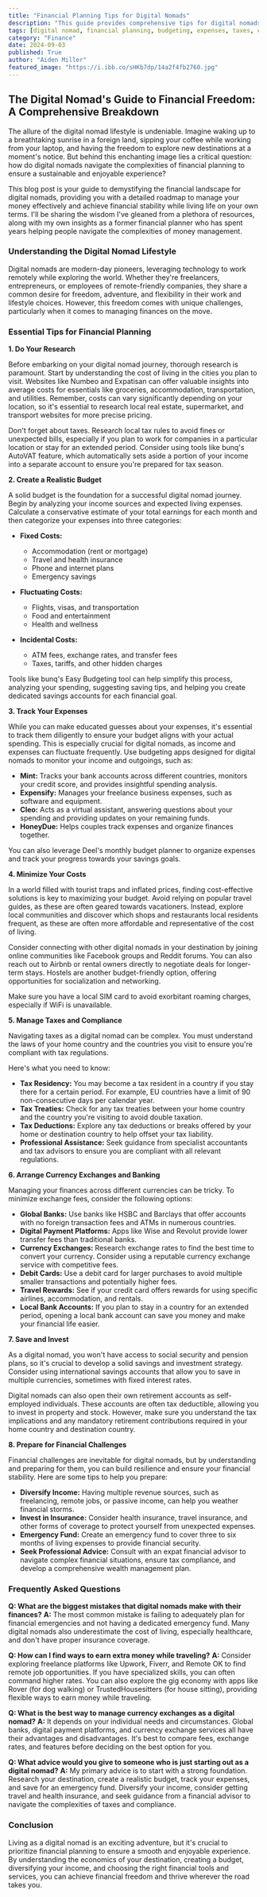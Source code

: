 ```yaml
---
title: "Financial Planning Tips for Digital Nomads"
description: "This guide provides comprehensive tips for digital nomads to manage their finances effectively, including budgeting, tracking expenses, minimizing costs, handling taxes, and managing currency exchanges. Learn how to achieve financial freedom and sustainability while living the digital nomad lifestyle."
tags: [digital nomad, financial planning, budgeting, expenses, taxes, currency exchange, travel, remote work, freelancing, entrepreneurship]
category: "Finance"
date: 2024-09-03
published: True
author: "Aiden Miller"
featured_image: "https://i.ibb.co/sHKb7dp/14a2f4fb2760.jpg"
---
```


## The Digital Nomad's Guide to Financial Freedom: A Comprehensive Breakdown

The allure of the digital nomad lifestyle is undeniable. Imagine waking up to a breathtaking sunrise in a foreign land, sipping your coffee while working from your laptop, and having the freedom to explore new destinations at a moment's notice. But behind this enchanting image lies a critical question: how do digital nomads navigate the complexities of financial planning to ensure a sustainable and enjoyable experience? 

This blog post is your guide to demystifying the financial landscape for digital nomads, providing you with a detailed roadmap to manage your money effectively and achieve financial stability while living life on your own terms. I'll be sharing the wisdom I've gleaned from a plethora of resources, along with my own insights as a former financial planner who has spent years helping people navigate the complexities of money management. 

### Understanding the Digital Nomad Lifestyle

Digital nomads are modern-day pioneers, leveraging technology to work remotely while exploring the world. Whether they're freelancers, entrepreneurs, or employees of remote-friendly companies, they share a common desire for freedom, adventure, and flexibility in their work and lifestyle choices. However, this freedom comes with unique challenges, particularly when it comes to managing finances on the move.

### Essential Tips for Financial Planning

**1. Do Your Research**

Before embarking on your digital nomad journey, thorough research is paramount.  Start by understanding the cost of living in the cities you plan to visit.  Websites like Numbeo and Expatisan can offer valuable insights into average costs for essentials like groceries, accommodation, transportation, and utilities.  Remember, costs can vary significantly depending on your location, so it's essential to research local real estate, supermarket, and transport websites for more precise pricing.

Don't forget about taxes. Research local tax rules to avoid fines or unexpected bills, especially if you plan to work for companies in a particular location or stay for an extended period.  Consider using tools like bunq's AutoVAT feature, which automatically sets aside a portion of your income into a separate account to ensure you're prepared for tax season.

**2. Create a Realistic Budget**

A solid budget is the foundation for a successful digital nomad journey. Begin by analyzing your income sources and expected living expenses. Calculate a conservative estimate of your total earnings for each month and then categorize your expenses into three categories:

* **Fixed Costs:**
    * Accommodation (rent or mortgage)
    * Travel and health insurance
    * Phone and internet plans
    * Emergency savings 

* **Fluctuating Costs:**
    * Flights, visas, and transportation
    * Food and entertainment
    * Health and wellness

* **Incidental Costs:**
    * ATM fees, exchange rates, and transfer fees
    * Taxes, tariffs, and other hidden charges

Tools like bunq's Easy Budgeting tool can help simplify this process, analyzing your spending, suggesting saving tips, and helping you create dedicated savings accounts for each financial goal. 

**3. Track Your Expenses**

While you can make educated guesses about your expenses, it's essential to track them diligently to ensure your budget aligns with your actual spending. This is especially crucial for digital nomads, as income and expenses can fluctuate frequently.  Use budgeting apps designed for digital nomads to monitor your income and outgoings, such as:

* **Mint:** Tracks your bank accounts across different countries, monitors your credit score, and provides insightful spending analysis.
* **Expensify:** Manages your freelance business expenses, such as software and equipment.
* **Cleo:** Acts as a virtual assistant, answering questions about your spending and providing updates on your remaining funds.
* **HoneyDue:** Helps couples track expenses and organize finances together.

You can also leverage Deel's monthly budget planner to organize expenses and track your progress towards your savings goals. 

**4. Minimize Your Costs**

In a world filled with tourist traps and inflated prices, finding cost-effective solutions is key to maximizing your budget.  Avoid relying on popular travel guides, as these are often geared towards vacationers. Instead, explore local communities and discover which shops and restaurants local residents frequent, as these are often more affordable and representative of the cost of living.

Consider connecting with other digital nomads in your destination by joining online communities like Facebook groups and Reddit forums. You can also reach out to Airbnb or rental owners directly to negotiate deals for longer-term stays. Hostels are another budget-friendly option, offering opportunities for socialization and networking. 

Make sure you have a local SIM card to avoid exorbitant roaming charges, especially if WiFi is unavailable.  

**5. Manage Taxes and Compliance**

Navigating taxes as a digital nomad can be complex. You must understand the laws of your home country and the countries you visit to ensure you're compliant with tax regulations.  

Here's what you need to know:

* **Tax Residency:** You may become a tax resident in a country if you stay there for a certain period.  For example, EU countries have a limit of 90 non-consecutive days per calendar year.
* **Tax Treaties:** Check for any tax treaties between your home country and the country you're visiting to avoid double taxation.
* **Tax Deductions:**  Explore any tax deductions or breaks offered by your home or destination country to help offset your tax liability.
* **Professional Assistance:** Seek guidance from specialist accountants and tax advisors to ensure you are compliant with all relevant regulations.

**6. Arrange Currency Exchanges and Banking**

Managing your finances across different currencies can be tricky. To minimize exchange fees, consider the following options:

* **Global Banks:** Use banks like HSBC and Barclays that offer accounts with no foreign transaction fees and ATMs in numerous countries.
* **Digital Payment Platforms:**  Apps like Wise and Revolut provide lower transfer fees than traditional banks. 
* **Currency Exchanges:** Research exchange rates to find the best time to convert your currency.  Consider using a reputable currency exchange service with competitive fees.
* **Debit Cards:**  Use a debit card for larger purchases to avoid multiple smaller transactions and potentially higher fees.
* **Travel Rewards:** See if your credit card offers rewards for using specific airlines, accommodation, and rentals.
* **Local Bank Accounts:** If you plan to stay in a country for an extended period, opening a local bank account can save you money and make your financial life easier.

**7. Save and Invest**

As a digital nomad, you won't have access to social security and pension plans, so it's crucial to develop a solid savings and investment strategy. Consider using international savings accounts that allow you to save in multiple currencies, sometimes with fixed interest rates.  

Digital nomads can also open their own retirement accounts as self-employed individuals. These accounts are often tax deductible, allowing you to invest in property and stock. However, make sure you understand the tax implications and any mandatory retirement contributions required in your home country and destination country. 

**8. Prepare for Financial Challenges**

Financial challenges are inevitable for digital nomads, but by understanding and preparing for them, you can build resilience and ensure your financial stability. Here are some tips to help you prepare:

* **Diversify Income:**  Having multiple revenue sources, such as freelancing, remote jobs, or passive income, can help you weather financial storms.
* **Invest in Insurance:**  Consider health insurance, travel insurance, and other forms of coverage to protect yourself from unexpected expenses.
* **Emergency Fund:**  Create an emergency fund to cover three to six months of living expenses to provide financial security.
* **Seek Professional Advice:** Consult with an expat financial advisor to navigate complex financial situations, ensure tax compliance, and develop a comprehensive wealth management plan.

### Frequently Asked Questions

**Q: What are the biggest mistakes that digital nomads make with their finances?**
**A:** The most common mistake is failing to adequately plan for financial emergencies and not having a dedicated emergency fund. Many digital nomads also underestimate the cost of living, especially healthcare, and don't have proper insurance coverage. 

**Q:  How can I find ways to earn extra money while traveling?**
**A:**  Consider exploring freelance platforms like Upwork, Fiverr, and Remote OK to find remote job opportunities.  If you have specialized skills, you can often command higher rates.  You can also explore the gig economy with apps like Rover (for dog walking) or TrustedHousesitters (for house sitting), providing flexible ways to earn money while traveling. 

**Q: What is the best way to manage currency exchanges as a digital nomad?**
**A:**  It depends on your individual needs and circumstances.  Global banks, digital payment platforms, and currency exchange services all have their advantages and disadvantages.  It's best to compare fees, exchange rates, and features before deciding on the best option for you.

**Q: What advice would you give to someone who is just starting out as a digital nomad?**
**A:**  My primary advice is to start with a strong foundation. Research your destination, create a realistic budget, track your expenses, and save for an emergency fund. Diversify your income, consider getting travel and health insurance, and seek guidance from a financial advisor to navigate the complexities of taxes and compliance. 

### Conclusion

Living as a digital nomad is an exciting adventure, but it's crucial to prioritize financial planning to ensure a smooth and enjoyable experience.  By understanding the economics of your destination, creating a budget, diversifying your income, and choosing the right financial tools and services, you can achieve financial freedom and thrive wherever the road takes you. 
